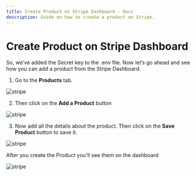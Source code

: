 ```yaml
---
title: Create Product on Stripe Dashboard - Docs
description: Guide on how to create a product on Stripe.
---
```


# Create Product on Stripe Dashboard

So, we’ve added the Secret key to the .env file. Now let’s go ahead and see how you can add a product from the Stripe Dashboard.

1. Go to the **Products** tab.

![stripe](https://nextjstemplates.com/docs/stripe3.png)

2. Then click on the **Add a Product** button

![stripe](https://nextjstemplates.com/docs/stripe4.png)

3. Now add all the details about the product. Then click on the **Save Product** button to save it.

![stripe](https://nextjstemplates.com/docs/stripe5.png)

After you create the Product you'll see them on the dashboard

![stripe](https://nextjstemplates.com/docs/stripe6.png)
